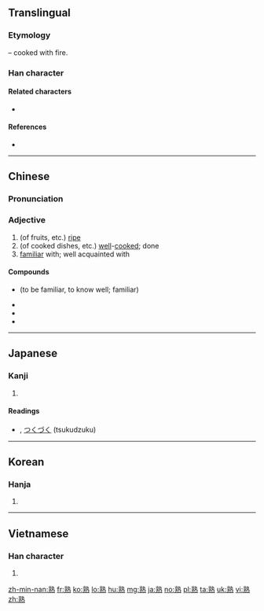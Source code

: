 {{also|熱}}
==Translingual==

===Etymology===
{{Han compound|孰|火|alt2=灬|t2=fire|ls=psc|c1=p|c2=s}} – cooked with fire.

===Han character===
{{Han char|rn=86|rad=火|as=11|sn=15|four=05331|canj=YIF|ids=⿱孰灬}}

====Related characters====
* {{zh-l|塾}}

====References====
* {{Han ref|kx=0680.200|dkj=19332|dj=1091.250|hdz=32231.030|uh=719F|ud=29087|bh=BCF4|bd=48372}}

----

==Chinese==
{{zh-forms}}

===Pronunciation===
{{zh-pron
|m=shú,shóu
|c=suk6
|mc=y
|oc=y
|ma=zh-shú.ogg
|cat=a
}}

===Adjective===
{{zh-adj}}

# (of fruits, etc.) [[ripe]]
# (of cooked dishes, etc.) [[well]]-[[cook]]ed; done
# [[familiar]] with; well acquainted with

====Compounds====
* {{zh-l|熟悉}} (to be familiar, to know well; familiar)
* {{zh-l|熟人}}
* {{zh-l|熟知}}
* {{zh-l|熟番}}

----

==Japanese==

===Kanji===
{{ja-kanji|grade=6|rs=火11}}

# {{defn|lang=ja|sort=火11}}

====Readings====
* {{ja-readings|goon=[[じゅく]] (juku)|kanon=[[しゅく]] (shuku) {{non-joyo-reading}}|kun=[[うれる]] (ureru), [[にる]] (niru), [[つらつら]] (tsuratsura)}}, [[つくづく]] (tsukudzuku)

----

==Korean==

===Hanja===
{{ko-hanja|hangeul=숙|eumhun=|rv=suk|mr=suk|y=swuk}}

# {{defn|lang=ko|sort=火11}}

----

==Vietnamese==

===Han character===
{{vi-hantu|[[thục]]|rs=火11}}

# {{defn|lang=vi|sort=火11}}

[[zh-min-nan:熟]]
[[fr:熟]]
[[ko:熟]]
[[lo:熟]]
[[hu:熟]]
[[mg:熟]]
[[ja:熟]]
[[no:熟]]
[[pl:熟]]
[[ta:熟]]
[[uk:熟]]
[[vi:熟]]
[[zh:熟]]